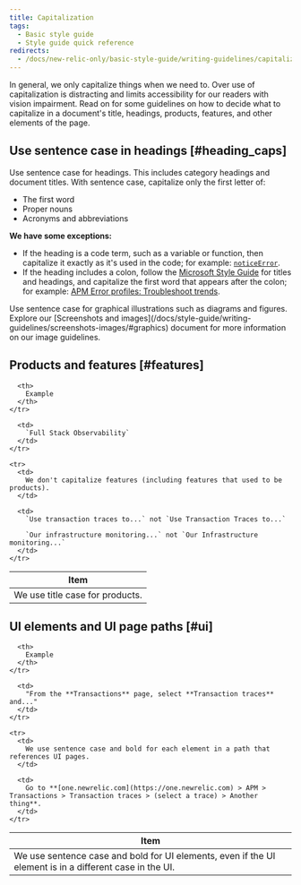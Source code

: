 ```yaml
---
title: Capitalization
tags:
  - Basic style guide
  - Style guide quick reference
redirects:
  - /docs/new-relic-only/basic-style-guide/writing-guidelines/capitalization
---
```


In general, we only capitalize things when we need to. Over use of capitalization is distracting and limits accessibility for our readers with vision impairment. Read on for some guidelines on how to decide what to capitalize in a document's title, headings, products, features, and other elements of the page.

## Use sentence case in headings [#heading_caps]

Use sentence case for headings. This includes category headings and document titles. With sentence case, capitalize only the first letter of:

* The first word
* Proper nouns
* Acronyms and abbreviations

**We have some exceptions:**

* If the heading is a code term, such as a variable or function, then capitalize it exactly as it's used in the code; for example: [`noticeError`](/docs/browser/new-relic-browser/browser-agent-spa-api/notice-error).
* If the heading includes a colon, follow the [Microsoft Style Guide](https://docs.microsoft.com/en-us/style-guide/punctuation/colons#in-titles-and-headings) for titles and headings, and capitalize the first word that appears after the colon; for example: [APM Error profiles: Troubleshoot trends](/docs/apm/applications-menu/error-analytics/apm-error-profiles-troubleshoot-trends).

<Callout variant="important">
  Use sentence case for graphical illustrations such as diagrams and figures. Explore our [Screenshots and images](/docs/style-guide/writing-guidelines/screenshots-images/#graphics) document for more information on our image guidelines.
</Callout>

## Products and features [#features]

<table>
  <thead>
    <tr>
      <th style={{ width: "250px" }}>
        Item
      </th>

      <th>
        Example
      </th>
    </tr>
  </thead>

  <tbody>
    <tr>
      <td>
        We use title case for products.
      </td>

      <td>
        `Full Stack Observability`
      </td>
    </tr>

    <tr>
      <td>
        We don't capitalize features (including features that used to be products).
      </td>

      <td>
        `Use transaction traces to...` not `Use Transaction Traces to...`
        
        `Our infrastructure monitoring...` not `Our Infrastructure monitoring...`
      </td>
    </tr>
  </tbody>
</table>

## UI elements and UI page paths [#ui]

<table>
  <thead>
    <tr>
      <th style={{ width: "350px" }}>
        Item
      </th>

      <th>
        Example
      </th>
    </tr>
  </thead>

  <tbody>
    <tr>
      <td>
        We use sentence case and bold for UI elements, even if the UI element is in a different case in the UI.
      </td>

      <td>
        "From the **Transactions** page, select **Transaction traces** and..."
      </td>
    </tr>

    <tr>
      <td>
        We use sentence case and bold for each element in a path that references UI pages.
      </td>

      <td>
        Go to **[one.newrelic.com](https://one.newrelic.com) > APM > Transactions > Transaction traces > (select a trace) > Another thing**.
      </td>
    </tr>
  </tbody>
</table>


